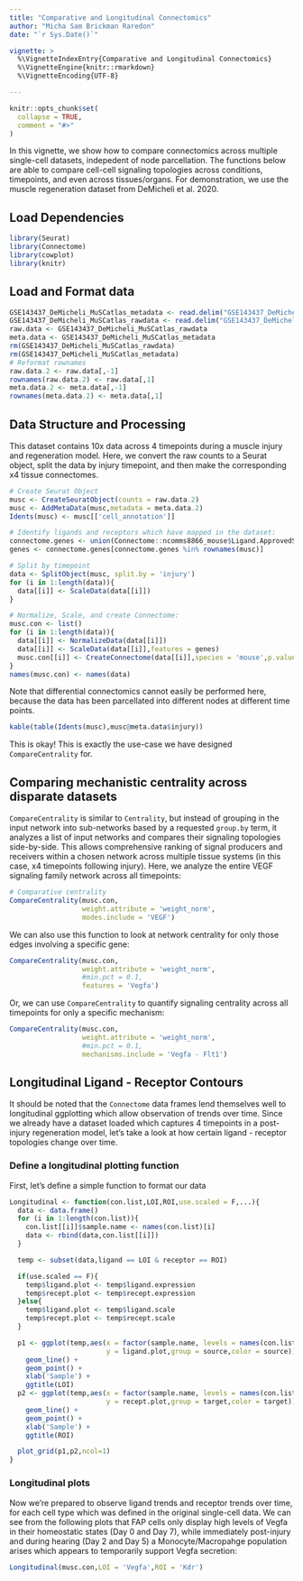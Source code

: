 ```yaml
---
title: "Comparative and Longitudinal Connectomics"
author: "Micha Sam Brickman Raredon"
date: "`r Sys.Date()`"

vignette: >
  %\VignetteIndexEntry{Comparative and Longitudinal Connectomics}
  %\VignetteEngine{knitr::rmarkdown}
  %\VignetteEncoding{UTF-8}

---
```


```r
knitr::opts_chunk$set(
  collapse = TRUE,
  comment = "#>"
)
```

In this vignette, we show how to compare connectomics across multiple single-cell datasets, indepedent of node parcellation. The functions below are able to compare cell-cell signaling topologies across conditions, timepoints, and even across tissues/organs. For demonstration, we use the muscle regeneration dataset from DeMicheli et al. 2020.

## Load Dependencies
```r
library(Seurat)
library(Connectome)
library(cowplot)
library(knitr)
```

## Load and Format data
```r
GSE143437_DeMicheli_MuSCatlas_metadata <- read.delim("GSE143437_DeMicheli_MuSCatlas_metadata.txt")
GSE143437_DeMicheli_MuSCatlas_rawdata <- read.delim("GSE143437_DeMicheli_MuSCatlas_rawdata.txt")
raw.data <- GSE143437_DeMicheli_MuSCatlas_rawdata
meta.data <- GSE143437_DeMicheli_MuSCatlas_metadata
rm(GSE143437_DeMicheli_MuSCatlas_rawdata)
rm(GSE143437_DeMicheli_MuSCatlas_metadata)
# Reformat rownames
raw.data.2 <- raw.data[,-1]
rownames(raw.data.2) <- raw.data[,1]
meta.data.2 <- meta.data[,-1]
rownames(meta.data.2) <- meta.data[,1]
```

## Data Structure and Processing

This dataset contains 10x data across 4 timepoints during a muscle injury and regeneration model. Here, we convert the raw counts to a Seurat object, split the data by injury timepoint, and then make the corresponding x4 tissue connectomes.

```r
# Create Seurat Object
musc <- CreateSeuratObject(counts = raw.data.2)
musc <- AddMetaData(musc,metadata = meta.data.2)
Idents(musc) <- musc[['cell_annotation']]

# Identify ligands and receptors which have mapped in the dataset:
connectome.genes <- union(Connectome::ncomms8866_mouse$Ligand.ApprovedSymbol,Connectome::ncomms8866_mouse$Receptor.ApprovedSymbol)
genes <- connectome.genes[connectome.genes %in% rownames(musc)]

# Split by timepoint
data <- SplitObject(musc, split.by = 'injury')
for (i in 1:length(data)){
  data[[i]] <- ScaleData(data[[i]])
}

# Normalize, Scale, and create Connectome:
musc.con <- list()
for (i in 1:length(data)){
  data[[i]] <- NormalizeData(data[[i]])
  data[[i]] <- ScaleData(data[[i]],features = genes)
  musc.con[[i]] <- CreateConnectome(data[[i]],species = 'mouse',p.values = F)
}
names(musc.con) <- names(data)
```

Note that differential connectomics cannot easily be performed here, because the data has been parcellated into different nodes at different time points.

```r
kable(table(Idents(musc),musc@meta.data$injury))
```

This is okay! This is exactly the use-case we have designed `CompareCentrality` for.

## Comparing mechanistic centrality across disparate datasets

`CompareCentrality` is similar to `Centrality`, but instead of grouping in the input network into sub-networks based by a requested `group.by` term, it analyzes a list of  input networks and compares their signaling topologies side-by-side.  This allows comprehensive ranking of signal producers and receivers within a chosen network across multiple tissue systems (in this case, x4 timepoints following injury).  Here, we analyze the entire VEGF signaling family network across all timepoints:

```r
# Comparative centrality
CompareCentrality(musc.con,
                  weight.attribute = 'weight_norm',
                  modes.include = 'VEGF')
```

We can also use this function to look at network centrality for only those edges involving a specific gene:

```r
CompareCentrality(musc.con,
                  weight.attribute = 'weight_norm',
                  #min.pct = 0.1,
                  features = 'Vegfa')
```

Or, we can use `CompareCentrality` to quantify signaling centrality across all timepoints for only a specific mechanism:

```r

CompareCentrality(musc.con,
                  weight.attribute = 'weight_norm',
                  #min.pct = 0.1,
                  mechanisms.include = 'Vegfa - Flt1')

```

## Longitudinal Ligand - Receptor Contours

It should be noted that the `Connectome` data frames lend themselves well to longitudinal ggplotting which allow observation of trends over time. Since we already have a dataset loaded which captures 4 timepoints in a post-injury regeneration model, let's take a look at how certain ligand - receptor topologies change over time.

### Define a longitudinal plotting function

First, let's define a simple function to format our data

```r
Longitudinal <- function(con.list,LOI,ROI,use.scaled = F,...){
  data <- data.frame()
  for (i in 1:length(con.list)){
    con.list[[i]]$sample.name <- names(con.list)[i]
    data <- rbind(data,con.list[[i]])
  }

  temp <- subset(data,ligand == LOI & receptor == ROI)

  if(use.scaled == F){
    temp$ligand.plot <- temp$ligand.expression
    temp$recept.plot <- temp$recept.expression
  }else{
    temp$ligand.plot <- temp$ligand.scale
    temp$recept.plot <- temp$recept.scale
  }

  p1 <- ggplot(temp,aes(x = factor(sample.name, levels = names(con.list)),
                        y = ligand.plot,group = source,color = source)) +
    geom_line() +
    geom_point() +
    xlab('Sample') +
    ggtitle(LOI)
  p2 <- ggplot(temp,aes(x = factor(sample.name, levels = names(con.list)),
                        y = recept.plot,group = target,color = target)) +
    geom_line() +
    geom_point() +
    xlab('Sample') +
    ggtitle(ROI)

  plot_grid(p1,p2,ncol=1)
}
```

### Longitudinal plots

Now we're prepared to observe ligand trends and receptor trends over time, for each cell type which was defined in the original single-cell data. We can see from the following plots that FAP cells only display high levels of Vegfa in their homeostatic states (Day 0 and Day 7), while immediately post-injury and during hearing (Day 2 and Day 5) a Monocyte/Macropahge population arises which appears to temporarily support Vegfa secretion:

```r
Longitudinal(musc.con,LOI = 'Vegfa',ROI = 'Kdr')
```
